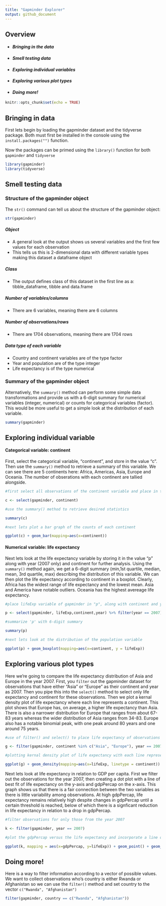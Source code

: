 ```yaml
---
title: "Gapminder Explorer"
output: github_document
---
```

## Overview
* #### *Bringing in the data*
* #### *Smell testing data*
* #### *Exploring individual variables*
* #### *Exploring various plot types*
* #### *Doing more!*

```r
knitr::opts_chunk$set(echo = TRUE)
```
## Bringing in data
First lets begin by loading the gapminder dataset and the tidyverse package. Both must first be installed in the console using the `install.packages("")` function. 


Now the packages can be primed using the `library()` function for both `gapminder` and `tidyverse`


```r
library(gapminder)
library(tidyverse)
```

## Smell testing data

### Structure of the gapminder object

The `str()` command can tell us about the structure of the gapminder object:

```r
str(gapminder)
```
##### Object

* A general look at the output shows us several variables and the first few values for each observation 
* This tells us this is 2-dimensional data with different variable types making this dataset a dataframe object


##### Class

* The output defines class of this dataset in the first line as a: tibble_dataframe, tibble and data.frame

##### Number of variables/columns

* There are 6 variables, meaning there are 6 columns

##### Number of observations/rows

* There are 1704 observations, meaning there are 1704 rows

##### Data type of each variable

* Country and continent variables are of the type factor
* Year and population are of the type integer
* Life expectancy is of the type numerical

### Summary of the gapminder object

Alternatively, the `summary()` method can perform some simple data transformations and provide us with a 6-digit summary for numerical variables (integer, numerical) or counts for categorical variables (factor). This would be more useful to get a simple look at the distribution of each variable.

```r
summary(gapminder)
```

## Exploring individual variable

#### Categorical variable: continent

First, select the categorical variable, "continent", and store in the value "c". Then use the `summary()` method to retrieve a summary of this variable. We can see there are 5 continents here: Africa, Americas, Asia, Europe and Oceania. The number of obserations with each continent are tallied alongside.  
```r
#first select all observations of the continent variable and place in the value 'c'

c <- select(gapminder, continent)

#use the summary() method to retrieve desired statistics

summary(c)

#next lets plot a bar graph of the counts of each continent

ggplot(c) + geom_bar(mapping=aes(x=continent))

```


#### Numerical variable: life expectancy

Next lets look at the life expectancy variable by storing it in the value "p" along with year (2007 only) and continent for further analysis. Using the `summary()` method again, we get a 6-digit summary (min,1st quartile, median, mean, 3rd quartile, max) describing the distribution of this variable. We can then plot the life expectancy according to continent in a boxplot. Clearly, Africa has the widest range of life expectancy and the lowest mean. Asia and America have notable outliers. Oceania has the highest avereage life expectancy.

```r
#place lifeExp variable of gapminder in "p", along with continent and year for further analysis

p <- select(gapminder, lifeExp,continent,year) %>% filter(year == 2007)

#summarize 'p' with 6-digit summary

summary(p)

#next lets look at the distribution of the population variable

ggplot(p) + geom_boxplot(mapping=aes(x=continent, y = lifeExp))
```

## Exploring various plot types

Here we're going to compare the life expectancy distribution of Asia and Europe in the year 2007. First, you `filter` out the gapminder dataset for observations that have either "Asia" or "Europe" as their continent and year as 2007. Then you pipe this into the `select()` method to select only life expectancy and continent for these observations. Then we plot a kernal density plot of life expectancy where each line represents a continent. This plot shows that Europe has, on average, a higher life expectancy than Asia. There is also a narrower distribution for Europe that ranges from about 67-83 years whereas the wider distribution of Asia ranges from 34-83. Europe also has a notable binomial peak, with one peak around 80 years and one around 75 years. 

```r
#use of filter() and select() to place life expectancy of observations that are only from Asia or Europe in the variable 'g'

g <- filter(gapminder, continent %in% c("Asia", "Europe"), year == 2007) %>% select(lifeExp, continent)

#plotting kernal density plot of life expectancy with each line representing continent

ggplot(g) + geom_density(mapping=aes(x=lifeExp, linetype = continent))
```

Next lets look at life expectancy in relation to GDP per capita. First we filter out the observations for the year 2007, then creating a dot plot with a line of best fit of life expectancy on the y-axis and gdpPercap on the x-axis. This graph shows us that there is a fair connection between the two variables as there is little variability among observations. At high gdpPercap, life expectancy remains relatively high despite changes in gdpPercap until a certain threshold is reached, below of which there is a signficant reduction in life expectancy in relation to a drop in gdpPercap.

```r
#filter observations for only those from the year 2007

k <- filter(gapminder, year == 2007)

#plot the gdpPercap versus the life expectancy and incorporate a line of best fit

ggplot(k, mapping = aes(x=gdpPercap, y=lifeExp)) + geom_point() + geom_smooth()
```

## Doing more!

Here is a way to filter information according to a vector of possible values. We want to collect observations who's country is either Rwanda or Afghanistan so we can use the `filter()` method and set country to the vector `c("Rwanda", "Afghanistan")`

```r
filter(gapminder, country == c("Rwanda", "Afghanistan"))
```












